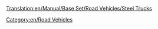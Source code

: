 [[Translation:en/Manual/Base Set/Road Vehicles/Steel Trucks]]

{{en/RoadVehicle|name     = Balogh Steel Truck
  |img      = Balogh_Steel_Truck.png
  |price    = £4,592 ($9,184)
  |speed    = 30 mph (48 km/h)
  |annual   = £421 ($842)
  |designed = 1936
  |life     = 15
  |capacity = 15 tonnes of steel
}}
{{en/RoadVehicle|name     = Uhl Steel Truck
  |img      = Uhl_Steel_Truck.png
  |price    = £5,535 ($11,070) 
  |speed    = 55 mph (88 km/h)
  |annual   = £787 ($1,574)
  |designed = 1978
  |life     = 15
  |capacity = 18 tonnes of steel
}}
{{en/RoadVehicle|name     = Kelling Steel Truck
  |img      = Kelling_Steel_Truck.png
  |price    = £5,945 ($11,890) 
  |speed    = 70 mph (112 km/h)
  |annual   = £1,125 ($2,250)
  |designed = 2007
  |life     = 15
  |capacity = 20 tonnes of steel
}}

[[Category:en/Road Vehicles]]